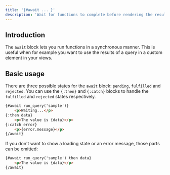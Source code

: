 ```yaml
---
title: '{#await ... }'
description: 'Wait for functions to complete before rendering the result'
---
```


## Introduction

The `await` block lets you run functions in a synchronous manner. This is useful when for example you want to use the results of a query in a custom element in your views.

## Basic usage

There are three possible states for the `await` block: `pending`, `fulfilled` and `rejected`. You can use the `{:then}` and `{:catch}` blocks to handle the `fulfilled` and `rejected` states respectively.

```html
{#await run_query('sample')}
    <p>Waiting...</p>
{:then data}
    <p>The value is {data}</p>
{:catch error}
    <p>{error.message}</p>
{/await}
```

If you don't want to show a loading state or an error message, those parts can be omitted:

```html
{#await run_query('sample') then data}
    <p>The value is {data}</p>
{/await}
```